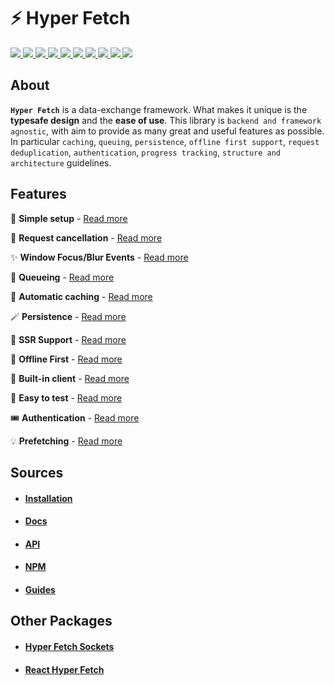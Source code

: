 # ⚡ Hyper Fetch

<p>
  <a href="https://bettertyped.com/">
    <img src="https://custom-icon-badges.demolab.com/static/v1?label=&message=BetterTyped&color=333&logo=BT" />
  </a>
  <a href="https://github.com/BetterTyped/hyper-fetch">
    <img src="https://custom-icon-badges.demolab.com/github/stars/BetterTyped/hyper-fetch?logo=star&color=118ab2" />
  </a>
  <a href="https://github.com/BetterTyped/hyper-fetch/blob/main/License.md">
    <img src="https://custom-icon-badges.demolab.com/github/license/BetterTyped/hyper-fetch?logo=law&color=yellow" />
  </a>
  <a href="https://www.npmjs.com/package/@hyper-fetch/core">
    <img src="https://custom-icon-badges.demolab.com/npm/v/@hyper-fetch/core.svg?logo=npm&color=e76f51" />
  </a>
  <a href="https://api.codeclimate.com/v1/badges/eade9435e75ecea0c004/test_coverage">
    <img src="https://api.codeclimate.com/v1/badges/eade9435e75ecea0c004/test_coverage" />
  </a>
  <a href="https://github.com/BetterTyped/hyper-fetch">
    <img src="https://custom-icon-badges.demolab.com/badge/typescript-%23007ACC.svg?logo=typescript&logoColor=white" />
  </a>
  <a href="https://github.com/BetterTyped/hyper-fetch">
    <img src="https://custom-icon-badges.demolab.com/badge/-REST-informational?logo=rss&color=11b8cc" />
  </a>
  <a href="https://github.com/BetterTyped/hyper-fetch">
    <img src="https://custom-icon-badges.demolab.com/badge/-GraphQL-E10098?logo=graphql&logoColor=white" />
  </a>
  <a href="https://gitter.im/hyper-fetch/community?utm_source=badge&utm_medium=badge&utm_campaign=pr-badge&utm_content=badge">
    <img src="https://custom-icon-badges.demolab.com/badge/chat%20-on%20gitter-brightgreen.svg?logo=gitter&color=blueviolet" />
  </a>
  <a href="https://www.npmjs.com/package/@hyper-fetch/core">
    <img src="https://custom-icon-badges.demolab.com/bundlephobia/minzip/@hyper-fetch/core?color=64BC4B&logo=package" />
  </a>
</p>

## About

**`Hyper Fetch`** is a data-exchange framework. What makes it unique is the **typesafe design** and the **ease of use**.
This library is `backend and framework agnostic`, with aim to provide as many great and useful features as possible. In
particular `caching`, `queuing`, `persistence`, `offline first support`, `request deduplication`, `authentication`,
`progress tracking`, `structure and architecture` guidelines.

## Features

🔮 **Simple setup** - [Read more](https://hyperfetch.bettertyped.com/docs/guides/Basic/Setup)

🎯 **Request cancellation** - [Read more](https://hyperfetch.bettertyped.com/docs/guides/Advanced/Cancellation)

✨ **Window Focus/Blur Events** -
[Read more](https://hyperfetch.bettertyped.com/docs/guides/React/Window%20Focus%20&%20Blur)

🚀 **Queueing** - [Read more](https://hyperfetch.bettertyped.com/docs/guides/Advanced/Queueing)

💎 **Automatic caching** - [Read more](https://hyperfetch.bettertyped.com/docs/core/Cache)

🪄 **Persistence** - [Read more](https://hyperfetch.bettertyped.com/docs/guides/Advanced/Persistence)

🎊 **SSR Support** - [Read more](https://hyperfetch.bettertyped.com/docs/Getting%20Started/Environment)

🔋 **Offline First** - [Read more](https://hyperfetch.bettertyped.com/docs/guides/Advanced/Offline)

📡 **Built-in client** - [Read more](https://hyperfetch.bettertyped.com/docs/core/Client)

🧪 **Easy to test** - [Read more](https://hyperfetch.bettertyped.com/docs/Getting%20Started/Testing)

🎟 **Authentication** - [Read more](https://hyperfetch.bettertyped.com/docs/guides/Basic/Authentication)

💡 **Prefetching** - [Read more](https://hyperfetch.bettertyped.com/docs/guides/Advanced/Prefetching)

## Sources

- #### [Installation](https://hyperfetch.bettertyped.com/docs/Getting%20Started/Installation)
- #### [Docs](https://hyperfetch.bettertyped.com/)
- #### [API](https://hyperfetch.bettertyped.com/api/)
- #### [NPM](https://www.npmjs.com/package/@hyper-fetch/core)
- #### [Guides](https://hyperfetch.bettertyped.com/guides/Basic/Setup)

## Other Packages

- #### [Hyper Fetch Sockets](https://github.com/BetterTyped/hyper-fetch/tree/main/packages/sockets)
- #### [React Hyper Fetch](https://github.com/BetterTyped/hyper-fetch/tree/main/packages/react)
